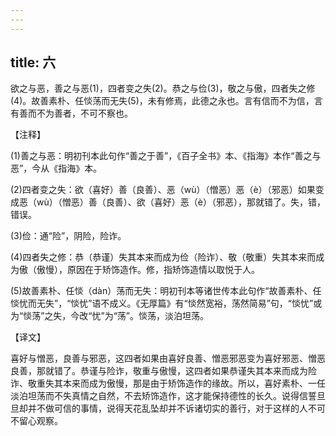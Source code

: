 ```yaml
---
---
---
```

title: 六
---



欲之与恶，善之与恶(1)，四者变之失(2)。恭之与俭(3)，敬之与傲，四者失之修(4)。故善素朴、任惔荡而无失(5)，未有修焉，此德之永也。言有信而不为信，言有善而不为善者，不可不察也。

【注释】

(1)善之与恶：明初刊本此句作“善之于善”，《百子全书》本、《指海》本作“善之与恶”，今从《指海》本。

(2)四者变之失：欲（喜好）善（良善）、恶（wù）（憎恶）恶（è）（邪恶）如果变成恶（wù）（憎恶）善（良善）、欲（喜好）恶（è）（邪恶），那就错了。失，错，错误。

(3)俭：通“险”，阴险，险诈。

(4)四者失之修：恭（恭谨）失其本来而成为俭（险诈）、敬（敬重）失其本来而成为傲（傲慢），原因在于矫饰造作。修，指矫饰造情以取悦于人。

(5)故善素朴、任惔（dàn）荡而无失：明初刊本等诸世传本此句作“故善素朴、任惔忧而无失”，“惔忧”语不成义。《无厚篇》有“惔然宽裕，荡然简易”句，“惔忧”或为“惔荡”之失，今改“忧”为“荡”。惔荡，淡泊坦荡。

【译文】

喜好与憎恶，良善与邪恶，这四者如果由喜好良善、憎恶邪恶变为喜好邪恶、憎恶良善，那就错了。恭谨与险诈，敬重与傲慢，这四者如果恭谨失其本来而成为险诈、敬重失其本来而成为傲慢，那是由于矫饰造作的缘故。所以，喜好素朴、一任淡泊坦荡而不失真情之自然，不去矫饰造作，这才能保持德性的长久。说得信誓旦旦却并不做可信的事情，说得天花乱坠却并不诉诸切实的善行，对于这样的人不可不留心观察。